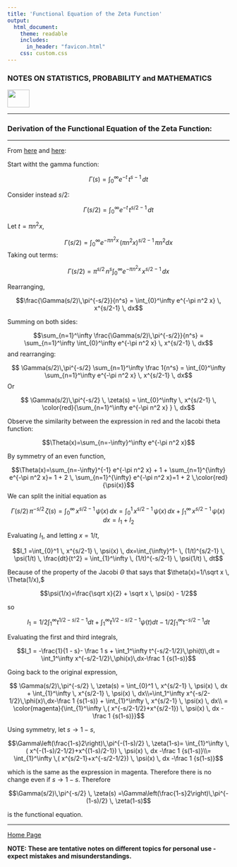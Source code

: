 ```yaml
---
title: 'Functional Equation of the Zeta Function'
output: 
  html_document:
    theme: readable
    includes:
      in_header: "favicon.html" 
    css: custom.css
---
```


### **NOTES ON STATISTICS, PROBABILITY and MATHEMATICS**

<a href="http://rinterested.github.io/statistics/index.html">
<img HEIGHT="40" WIDTH="50" src="logo.PNG"></a>

---

### Derivation of the Functional Equation of the Zeta Function:

---

From [here](https://youtu.be/epmnnJSrDCY?si=3T0KsqTBoueZQl0N) and [here](https://en.wikipedia.org/wiki/Riemann_zeta_function#:~:text=The%20functional%20equation%20was%20established%20by%20Riemann,Magnitude%22%20and%20used%20to%20construct%20the%20analytic):

Start witht the gamma function:

$$\Gamma(s) = \int_{0}^\infty  e^{-t}  \, t^{s-1} \, dt$$

Consider instead $s/2$:

$$\Gamma(s/2) = \int_{0}^\infty  e^{-t}  \, t^{s/2-1} \, dt$$

Let $t = \pi n^2 x,$

$$\Gamma(s/2) = \int_{0}^\infty  e^{-\pi n^2 x}  \, (\pi n^2 x)^{s/2-1} \, \pi n^2 dx$$
Taking out terms:

$$\Gamma(s/2) = \pi^{s/2}\, n^s \int_{0}^\infty  e^{-\pi n^2 x}  \, x^{s/2-1} \, dx$$

Rearranging,

$$\frac{\Gamma(s/2)\,\pi^{-s/2}}{n^s} = \int_{0}^\infty  e^{-\pi n^2 x}  \, x^{s/2-1} \, dx$$

Summing on both sides:

$$\sum_{n=1}^\infty \frac{\Gamma(s/2)\,\pi^{-s/2}}{n^s} = \sum_{n=1}^\infty \int_{0}^\infty  e^{-\pi n^2 x}  \, x^{s/2-1} \, dx$$
and rearranging:

$$ \Gamma(s/2)\,\pi^{-s/2} \sum_{n=1}^\infty \frac 1{n^s} =  \int_{0}^\infty \sum_{n=1}^\infty e^{-\pi n^2 x}  \, x^{s/2-1} \, dx$$
Or

$$ \Gamma(s/2)\,\pi^{-s/2} \, \zeta(s) =  \int_{0}^\infty  \, x^{s/2-1} \, \color{red}{\sum_{n=1}^\infty e^{-\pi n^2 x} } \, dx$$

Observe the similarity between the expression in red and the Iacobi theta function:

$$\Theta(x)=\sum_{n=-\infty}^\infty e^{-\pi n^2 x}$$

By symmetry of an even function,

$$\Theta(x)=\sum_{n=-\infty}^{-1} e^{-\pi n^2 x} + 1 + \sum_{n=1}^{\infty} e^{-\pi n^2 x}= 1 + 2 \, \sum_{n=1}^{\infty} e^{-\pi n^2 x}=1 + 2 \,\color{red}{\psi(x)}$$
We can split the initial equation as

$$ \Gamma(s/2)\,\pi^{-s/2} \, \zeta(s) =  \int_{0}^\infty  \, x^{s/2-1} \, \psi(x) \, dx= \int_{0}^1  \, x^{s/2-1} \, \psi(x) \, dx + \int_{1}^\infty  \, x^{s/2-1} \, \psi(x) \, dx= I_1 + I_2$$

Evaluating $I_1,$ and letting $x = 1/t,$

$$I_1 =\int_{0}^1  \, x^{s/2-1} \, \psi(x) \, dx=\int_{\infty}^1-  \, (1/t)^{s/2-1} \, \psi(1/t) \, \frac{dt}{t^2} = \int_{1}^\infty  \, (1/t)^{-s/2-1} \, \psi(1/t) \, dt$$

Because of the property of the Jacobi $\Theta$ that says that $\theta(x)=1/\sqrt x \, \Theta(1/x),$

$$\psi(1/x)=\frac{\sqrt x}{2} + \sqrt x \, \psi(x) - 1/2$$

so

$$I_1 = 1/2 \int_{1}^{\infty}t^{1/2 - s/2-1} dt + \int_{1}^{\infty}t^{1/2 - s/2-1}\psi(t) dt - 1/2 \int_{1}^{\infty}t^{ - s/2-1} dt$$

Evaluating the first and third integrals,

$$I_1 = -\frac{1}{1 - s}- \frac 1 s  + \int_1^\infty t^{-s/2-1/2}\,\phi(t)\,dt = \int_1^\infty x^{-s/2-1/2}\,\phi(x)\,dx-\frac 1 {s(1-s)}$$

Going back to the original expression,

$$ \Gamma(s/2)\,\pi^{-s/2} \, \zeta(s) = \int_{0}^1  \, x^{s/2-1} \, \psi(x) \, dx + \int_{1}^\infty  \, x^{s/2-1} \, \psi(x) \, dx\\=\int_1^\infty x^{-s/2-1/2}\,\phi(x)\,dx-\frac 1 {s(1-s)} + \int_{1}^\infty  \, x^{s/2-1} \, \psi(x) \, dx\\
= \color{magenta}{\int_{1}^\infty  \,( x^{-s/2-1/2}+x^{s/2-1}) \, \psi(x) \, dx -\frac 1 {s(1-s)}}$$

Using symmetry, let $s \to 1 -s,$

$$\Gamma\left(\frac{1-s}2\right)\,\pi^{-(1-s)/2} \, \zeta(1-s)= \int_{1}^\infty  \,( x^{-(1-s)/2-1/2}+x^{(1-s)/2-1}) \, \psi(x) \, dx -\frac 1 {s(1-s)}\\=
\int_{1}^\infty  \,( x^{s/2-1}+x^{-s/2-1/2}) \, \psi(x) \, dx -\frac 1 {s(1-s)}$$

which is the same as the expression in magenta. Therefore there is no change even if $s \to 1 - s.$ Therefore

$$\Gamma(s/2)\,\pi^{-s/2} \, \zeta(s) =\Gamma\left(\frac{1-s}2\right)\,\pi^{-(1-s)/2} \, \zeta(1-s)$$

is the functional equation.


---
<a href="http://rinterested.github.io/statistics/index.html">Home Page</a>

**NOTE: These are tentative notes on different topics for personal use - expect mistakes and misunderstandings.**
